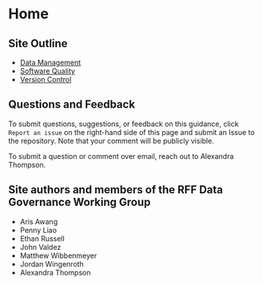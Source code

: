 # Home {.unnumbered}

## Site Outline
* [Data Management](./docs/data-management/index.qmd)
* [Software Quality](./docs/software/index.qmd)
* [Version Control](./docs/version-control/index.qmd)

## Questions and Feedback

To submit questions, suggestions, or feedback on this guidance, click `Report an issue` on the right-hand side of this page and submit an Issue to the repository. Note that your comment will be publicly visible. 

To submit a question or comment over email, reach out to Alexandra Thompson.

## Site authors and members of the RFF Data Governance Working Group

* Aris Awang
* Penny Liao
* Ethan Russell
* John Valdez
* Matthew Wibbenmeyer
* Jordan Wingenroth
* Alexandra Thompson